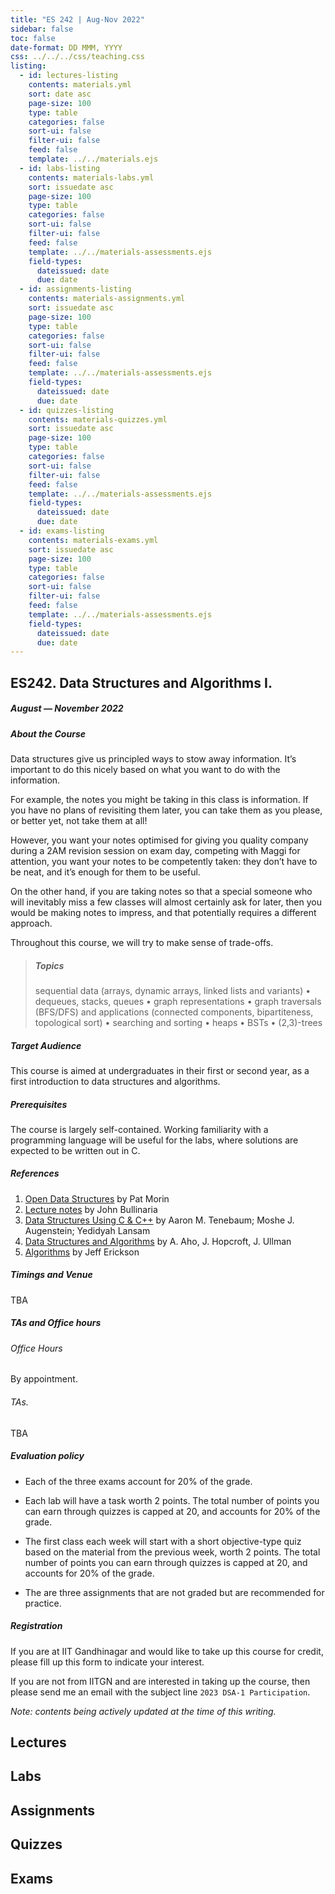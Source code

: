 ```yaml
---
title: "ES 242 | Aug-Nov 2022"
sidebar: false
toc: false
date-format: DD MMM, YYYY
css: ../../../css/teaching.css
listing:
  - id: lectures-listing
    contents: materials.yml
    sort: date asc
    page-size: 100
    type: table
    categories: false
    sort-ui: false
    filter-ui: false
    feed: false
    template: ../../materials.ejs
  - id: labs-listing
    contents: materials-labs.yml
    sort: issuedate asc
    page-size: 100
    type: table
    categories: false
    sort-ui: false
    filter-ui: false
    feed: false
    template: ../../materials-assessments.ejs
    field-types:
      dateissued: date
      due: date
  - id: assignments-listing
    contents: materials-assignments.yml
    sort: issuedate asc
    page-size: 100
    type: table
    categories: false
    sort-ui: false
    filter-ui: false
    feed: false
    template: ../../materials-assessments.ejs
    field-types:
      dateissued: date
      due: date
  - id: quizzes-listing
    contents: materials-quizzes.yml
    sort: issuedate asc
    page-size: 100
    type: table
    categories: false
    sort-ui: false
    filter-ui: false
    feed: false
    template: ../../materials-assessments.ejs
    field-types:
      dateissued: date
      due: date
  - id: exams-listing
    contents: materials-exams.yml
    sort: issuedate asc
    page-size: 100
    type: table
    categories: false
    sort-ui: false
    filter-ui: false
    feed: false
    template: ../../materials-assessments.ejs
    field-types: 
      dateissued: date
      due: date
---
```



:::{.column-body-outset}

## ES242. Data Structures and Algorithms I.

##### August --- November 2022

:::{.callout-note collapse="true" icon="false"}

##### About the Course

Data structures give us principled ways to stow away information. It’s important to do this nicely based on what you want to do with the information.

For example, the notes you might be taking in this class is information. If you have no plans of revisiting them later, you can take them as you please, or better yet, not take them at all!

However, you want your notes optimised for giving you quality company during a 2AM revision session on exam day, competing with Maggi for attention, you want your notes to be competently taken: they don’t have to be neat, and it’s enough for them to be useful.

On the other hand, if you are taking notes so that a special someone who will inevitably miss a few classes will almost certainly ask for later, then you would be making notes to impress, and that potentially requires a different approach.

Throughout this course, we will try to make sense of trade-offs.

> ##### Topics
> sequential data (arrays, dynamic arrays, linked lists and variants) • dequeues, stacks, queues • graph representations • graph traversals (BFS/DFS) and applications (connected components, bipartiteness, topological sort) • searching and sorting • heaps • BSTs • (2,3)-trees
:::
:::{.callout-note collapse="true" icon="false"}

##### Target Audience
This course is aimed at undergraduates in their first or second year, as a first introduction to data structures and algorithms.

:::
:::{.callout-tip collapse="true" icon="false"}

##### Prerequisites
The course is largely self-contained. Working familiarity with a programming language will be useful for the labs, where solutions are expected to be written out in C.

:::
:::{.callout-tip collapse="true" icon="false"}

##### References

1. [Open Data Structures](https://opendatastructures.org) by Pat Morin
2. [Lecture notes](https://www.cs.bham.ac.uk/~jxb/DSA/dsa.pdf) by John Bullinaria
3. [Data Structures Using C & C++](https://www.amazon.in/Data-Structures-Using-C/dp/8131703282) by Aaron M. Tenebaum; Moshe J. Augenstein; Yedidyah Lansam
4. [Data Structures and Algorithms](https://www.amazon.in/Structures-Algorithms-Addison-Wesley-Computer-Information/dp/0201000237) by A. Aho, J. Hopcroft, J. Ullman
5. [Algorithms](http://jeffe.cs.illinois.edu/teaching/algorithms/) by Jeff Erickson

:::
:::{.callout-caution collapse="true" icon="false"}

##### Timings and Venue
<!-- Lectures on Tuesdays and Wednesdays • 10AM --- 11AM • 1/101 -->
TBA
:::
:::{.callout-caution collapse="true" icon="false"}

##### TAs and Office hours

###### Office Hours

By appointment.

###### TAs.

TBA

:::
:::{.callout-important collapse="true" icon="false"}

##### Evaluation policy
- Each of the three exams account for 20% of the grade.

- Each lab will have a task worth 2 points. The total number of points you can earn through quizzes is capped at 20, and accounts for 20% of the grade.

- The first class each week will start with a short objective-type quiz based on the material from the previous week, worth 2 points. The total number of points you can earn through quizzes is capped at 20, and accounts for 20% of the grade.

- The are three assignments that are not graded but are recommended for practice. 
:::

:::{.callout-important collapse="true" icon="false"}

##### Registration

If you are at IIT Gandhinagar and would like to take up this course for credit, please fill up this form to indicate your interest.

If you are not from IITGN and are interested in taking up the course, then please send me an email with the subject line `2023 DSA-1 Participation`.

:::

_Note: contents being actively updated at the time of this writing._

::: {.panel-tabset}
## Lectures

::: {#lectures-listing}
:::

## Labs

::: {#labs-listing}
:::


::: {#mentimeter-listing}
:::

## Assignments

::: {#assignments-listing}
:::


## Quizzes

::: {#quizzes-listing}
:::

## Exams

::: {#exams-listing}
:::


:::

:::